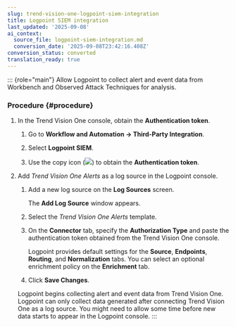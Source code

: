 ```yaml
---
slug: trend-vision-one-logpoint-siem-integration
title: Logpoint SIEM integration
last_updated: '2025-09-08'
ai_context:
  source_file: logpoint-siem-integration.md
  conversion_date: '2025-09-08T23:42:16.408Z'
conversion_status: converted
translation_ready: true
---
```


::: {role="main"}
Allow Logpoint to collect alert and event data from Workbench and Observed Attack Techniques for analysis.

### Procedure {#procedure}

1.  In the Trend Vision One console, obtain the **Authentication token**.

    1.  Go to **Workflow and Automation → Third-Party Integration**.

    2.  Select **Logpoint SIEM**.

    3.  Use the copy icon (![](/images/copyicon=GUID-BD854E6D-5EB9-4181-BE68-D5F743237995=1=en-us=Low.webp)) to obtain the **Authentication token**.

2.  Add *Trend Vision One Alerts* as a log source in the Logpoint console.

    1.  Add a new log source on the **Log Sources** screen.

        The **Add Log Source** window appears.

    2.  Select the *Trend Vision One Alerts* template.

    3.  On the **Connector** tab, specify the **Authorization Type** and paste the authentication token obtained from the Trend Vision One console.

        Logpoint provides default settings for the **Source**, **Endpoints**, **Routing**, and **Normalization** tabs. You can select an optional enrichment policy on the **Enrichment** tab.

    4.  Click **Save Changes**.

    Logpoint begins collecting alert and event data from Trend Vision One. Logpoint can only collect data generated after connecting Trend Vision One as a log source. You might need to allow some time before new data starts to appear in the Logpoint console.
:::
